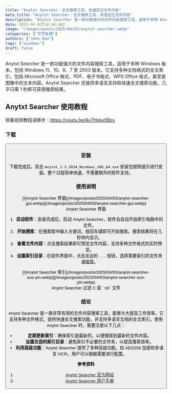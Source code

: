 ```yaml
---
title: "Anytxt Searcher：全文搜索工具，快速定位文件内容"
meta_title: "Anytxt Searcher：全文搜索工具，快速定位文件内容"
description: "Anytxt Searcher 是一款功能强大的文件内容搜索工具，适用于多种 Windows 版本，包括 Windows 11、10、8、7 至 2003 版本。它支持多种文档格式的全文索引，包括 Microsoft Office 格式、PDF、电子书格式、WPS Office 格式，甚至是图像中的文本内容。Anytxt Searcher 还提供多语言支持和快速全文搜索功能，几乎只需 1 秒即可获得搜索结果。"
date: 2025-04-03T10:44:46Z
image: "/images/posts/2025/04/03/anytxt-searcher.webp"
categories: ["文字处理"]
authors: ["John Doe"]
tags: ["windows"]
draft: false
---
```


Anytxt Searcher 是一款功能强大的文件内容搜索工具，适用于多种 Windows 版本，包括 Windows 11、10、8、7 至 2003 版本。它支持多种文档格式的全文索引，包括 Microsoft Office 格式、PDF、电子书格式、WPS Office 格式，甚至是图像中的文本内容。Anytxt Searcher 还提供多语言支持和快速全文搜索功能，几乎只需 1 秒即可获得搜索结果。

## Anytxt Searcher 使用教程

<Notice type="note">观看视频教程请移步：https://youtu.be/Ax7Hpkx99zs</Notice>

### 下载

<Button label="Anytxt Serarcher 下载" link="https://anytxt.net/download/" style="solid" />

### 安装

下载完成后，双击 `Anytxt_1.3.2034_Windows_x86_64.exe` 安装包按照提示进行安装。整个过程简单快速，不需要额外的软件支持。

### 使用说明

<figure>
[![Anytxt Searcher 界面](/images/posts/2025/04/03/anytxt-searcher-gui.webp)](/images/posts/2025/04/03/anytxt-searcher-gui.webp)
<figcaption>Anytxt Searcher 界面</figcaption>
</figure>

1. **启动软件**：安装完成后，启动 Anytxt Searcher，软件会自动开始索引电脑中的文件。
2. **开始搜索**：在搜索框中输入关键词，按回车键即可开始搜索。搜索结果将在几秒钟内显示。
3. **查看文件内容**：点击搜索结果即可预览文件内容，支持多种文件格式的实时预览。
4. **设置索引目录**：在软件界面中，点击左边的 `...` 按钮，选择需要索引的文件夹或磁盘。

<figure>
[![Anytxt Searcher 索引](/images/posts/2025/04/03/anytxt-searcher-suo-yin.webp)](/images/posts/2025/04/03/anytxt-searcher-suo-yin.webp)
<figcaption>Anytxt Searcher 过滤 C 盘 `.txt` 文件</figcaption>
</figure>

### 结论

Anytxt Searcher 是一款非常有用的文件内容搜索工具，能够大大提高工作效率。它支持多种文件格式，提供快速全文搜索功能，并支持多语言文档的全文索引。使用 Anytxt Searcher 时，需要注意以下几点：

- **定期更新索引**：确保索引是最新的，以便搜索到最新的文件内容。
- **设置合适的索引目录**：避免索引不必要的文件夹，以提高搜索效率。
- **利用高级功能**：Anytxt Searcher 提供了多种高级功能，如 AES256 加密和多语言 OCR，用户可以根据需要进行配置。

**参考资料**

1. [Anytxt Searcher 官方网站][1]
2. [Anytxt Searcher 用户手册][2]

[1]: https://anytxt.net/
[2]: https://anytxt.net.cn/usermanual/1.1.%E5%BC%80%E5%A7%8B%E6%90%9C%E7%B4%A2.html

